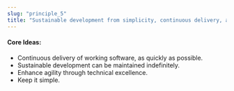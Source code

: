 ```yaml
---
slug: "principle_5"
title: "Sustainable development from simplicity, continuous delivery, and excellence"
---
```


#### Core Ideas:
- Continuous delivery of working software, as quickly as possible.
- Sustainable development can be maintained indefinitely.
- Enhance agility through technical excellence.
- Keep it simple.